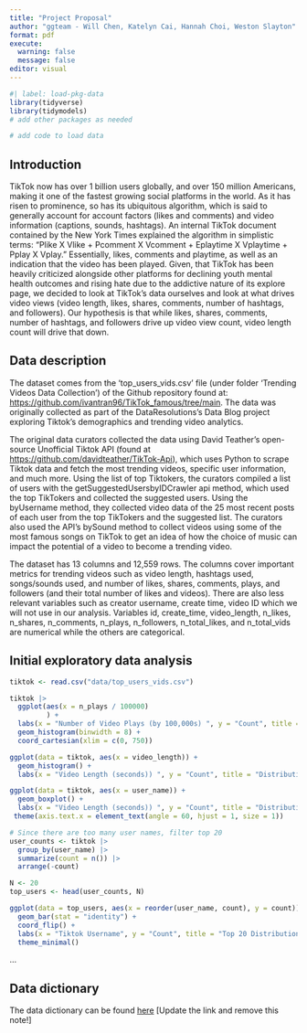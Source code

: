 ```yaml
---
title: "Project Proposal"
author: "ggteam - Will Chen, Katelyn Cai, Hannah Choi, Weston Slayton"
format: pdf
execute: 
  warning: false
  message: false
editor: visual
---
```


```r
#| label: load-pkg-data
library(tidyverse)
library(tidymodels)
# add other packages as needed

# add code to load data

```

## Introduction

TikTok now has over 1 billion users globally, and over 150 million Americans, making it one of the fastest growing social platforms in the world. As it has risen to prominence, so has its ubiquitous algorithm, which is said to generally account for account factors (likes and comments) and video information (captions, sounds, hashtags). An internal TikTok document contained by the New York Times explained the algorithm in simplistic terms: "Plike X Vlike + Pcomment X Vcomment + Eplaytime X Vplaytime + Pplay X Vplay." Essentially, likes, comments and playtime, as well as an indication that the video has been played. Given, that TikTok has been heavily criticized alongside other platforms for declining youth mental health outcomes and rising hate due to the addictive nature of its explore page, we decided to look at TikTok's data ourselves and look at what drives video views (video length, likes, shares, comments, number of hashtags, and followers). Our hypothesis is that while likes, shares, comments, number of hashtags, and followers drive up video view count, video length count will drive that down.

## Data description

The dataset comes from the 'top_users_vids.csv' file (under folder 'Trending Videos Data Collection') of the Github repository found at: <https://github.com/ivantran96/TikTok_famous/tree/main>. The data was originally collected as part of the DataResolutions's Data Blog project exploring Tiktok's demographics and trending video analytics. 

The original data curators collected the data using David Teather's open-source Unofficial Tiktok API (found at <https://github.com/davidteather/TikTok-Api>), which uses Python to scrape Tiktok data and fetch the most trending videos, specific user information, and much more. Using the list of top Tiktokers, the curators compiled a list of users with the getSuggestedUsersbyIDCrawler api method, which used the top TikTokers and collected the suggested users. Using the byUsername method, they collected video data of the 25 most recent posts of each user from the top TikTokers and the suggested list. The curators also used the API's bySound method to collect videos using some of the most famous songs on TikTok to get an idea of how the choice of music can impact the potential of a video to become a trending video.

The dataset has 13 columns and 12,559 rows. The columns cover important metrics for trending videos such as video length, hashtags used, songs/sounds used, and number of likes, shares, comments, plays, and followers (and their total number of likes and videos). There are also less relevant variables such as creator username, create time, video ID which we will not use in our analysis. Variables id, create_time, video_length, n_likes, n_shares, n_comments, n_plays, n_followers, n_total_likes, and n_total_vids are numerical while the others are categorical.

\pagebreak

## Initial exploratory data analysis

```r
tiktok <- read.csv("data/top_users_vids.csv")
```

```r
tiktok |>
  ggplot(aes(x = n_plays / 100000)
         ) + 
  labs(x = "Number of Video Plays (by 100,000s) ", y = "Count", title = "Distribution of Number of Video Plays") +
  geom_histogram(binwidth = 8) +
  coord_cartesian(xlim = c(0, 750))
```

```r
ggplot(data = tiktok, aes(x = video_length)) +
  geom_histogram() + 
  labs(x = "Video Length (seconds)) ", y = "Count", title = "Distribution of Video Length") 
```

```r
ggplot(data = tiktok, aes(x = user_name)) +
  geom_boxplot() + 
  labs(x = "Video Length (seconds)) ", y = "Count", title = "Distribution of Video Length") +
 theme(axis.text.x = element_text(angle = 60, hjust = 1, size = 1))
```

```r
# Since there are too many user names, filter top 20
user_counts <- tiktok |>
  group_by(user_name) |>
  summarize(count = n()) |>
  arrange(-count)

N <- 20
top_users <- head(user_counts, N)

ggplot(data = top_users, aes(x = reorder(user_name, count), y = count)) +
  geom_bar(stat = "identity") +
  coord_flip() +  
  labs(x = "Tiktok Username", y = "Count", title = "Top 20 Distribution of Usernames") +
  theme_minimal() 
```

...

## Data dictionary

The data dictionary can be found [here](ADD%20LINK!!!) \[Update the link and remove this note!\]
